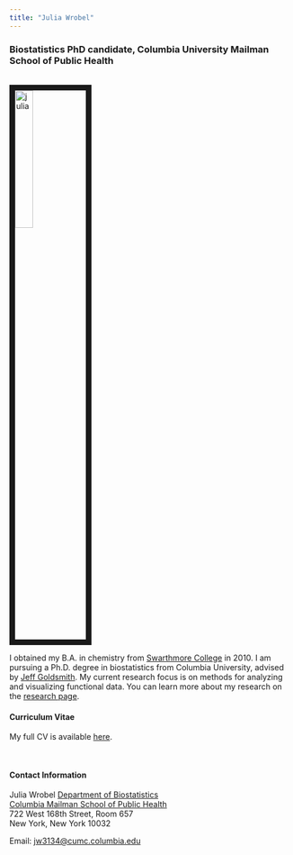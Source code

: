 ```yaml
---
title: "Julia Wrobel"
---
```



### Biostatistics PhD candidate, Columbia University Mailman School of Public Health

<br><img src="images/jwrobel.jpg" alt="julia" style="width:25%; border:10px solid"><br>

I obtained my B.A. in chemistry from [Swarthmore College](http://www.swarthmore.edu/) in 2010. I am pursuing a Ph.D. degree in biostatistics from Columbia University, advised by [Jeff Goldsmith](http://jeffgoldsmith.com/). My current research focus is on methods for analyzing and visualizing functional data. You can learn more about my research on the [research page](research.html).

#### Curriculum Vitae

My full CV is available [here](Downloads/wrobelCV.pdf).

<br>

#### Contact Information

Julia Wrobel
[Department of Biostatistics](http://www.mailman.columbia.edu/academic-departments/biostatistics)  
[Columbia Mailman School of Public Health](http://www.mailman.columbia.edu/)  
722 West 168th Street, Room 657  
New York, New York 10032  

Email: [jw3134@cumc.columbia.edu](mailto:jw3134@cumc.columbia.edu)  